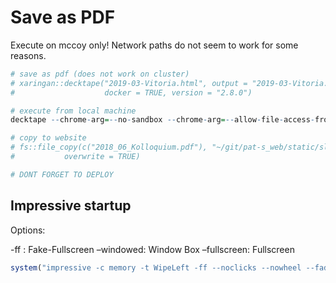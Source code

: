 # Save as PDF

Execute on mccoy only! Network paths do not seem to work for some reasons.

```r
# save as pdf (does not work on cluster)
# xaringan::decktape("2019-03-Vitoria.html", output = "2019-03-Vitoria.pdf", 
#                    docker = TRUE, version = "2.8.0")

# execute from local machine
decktape --chrome-arg=--no-sandbox --chrome-arg=--allow-file-access-from-files /mnt/cluster/home/patrick/presentations/2019_03_Vitoria/2019-03-Vitoria.html /mnt/cluster/home/patrick/presentations/2019_03_Vitoria/2019-03-Vitoria.pdf

# copy to website
# fs::file_copy(c("2018_06_Kolloquium.pdf"), "~/git/pat-s_web/static/slides/paper1/2018_06_Kolloquium.pdf",
#           overwrite = TRUE)

# DONT FORGET TO DEPLOY
```

## Impressive startup

Options: 

-ff : Fake-Fullscreen
--windowed: Window Box
--fullscreen: Fullscreen

```r
system("impressive -c memory -t WipeLeft -ff --noclicks --nowheel --fade 2018_06_Kolloquium.pdf")
```

